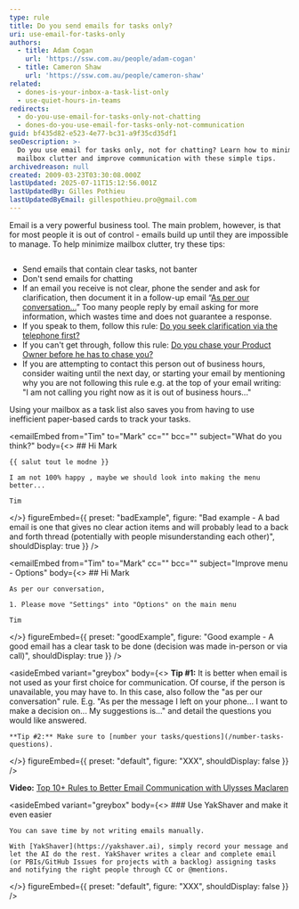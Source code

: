 ```yaml
---
type: rule
title: Do you send emails for tasks only?
uri: use-email-for-tasks-only
authors:
  - title: Adam Cogan
    url: 'https://ssw.com.au/people/adam-cogan'
  - title: Cameron Shaw
    url: 'https://ssw.com.au/people/cameron-shaw'
related:
  - dones-is-your-inbox-a-task-list-only
  - use-quiet-hours-in-teams
redirects:
  - do-you-use-email-for-tasks-only-not-chatting
  - dones-do-you-use-email-for-tasks-only-not-communication
guid: bf435d82-e523-4e77-bc31-a9f35cd35df1
seoDescription: >-
  Do you use email for tasks only, not for chatting? Learn how to minimize
  mailbox clutter and improve communication with these simple tips.
archivedreason: null
created: 2009-03-23T03:30:08.000Z
lastUpdated: 2025-07-11T15:12:56.001Z
lastUpdatedBy: Gilles Pothieu
lastUpdatedByEmail: gillespothieu.pro@gmail.com
---
```


Email is a very powerful business tool. The main problem, however, is that for most people it is out of control - emails build up until they are impossible to manage. To help minimize mailbox clutter, try these tips:

```plaintext
```

* Send emails that contain clear tasks, not banter
* Don't send emails for chatting
* If an email you receive is not clear, phone the sender and ask for clarification, then document it in a follow-up email “[As per our conversation...](/as-per-our-conversation-emails)” Too many people reply by email asking for more information, which wastes time and does not guarantee a response.
* If you speak to them, follow this rule: [Do you seek clarification via the telephone first?](/do-you-seek-clarification-via-the-telephone-first)
* If you can't get through, follow this rule: [Do you chase your Product Owner before he has to chase you?](/chase-the-product-owner-for-clarification)
* If you are attempting to contact this person out of business hours, consider waiting until the next day, or starting your email by mentioning why you are not following this rule e.g. at the top of your email writing:\
  "I am not calling you right now as it is out of business hours..."

Using your mailbox as a task list also saves you from having to use inefficient paper-based cards to track your tasks.

<emailEmbed
  from="Tim"
  to="Mark"
  cc=""
  bcc=""
  subject="What do you think?"
  body={<>
    ## Hi Mark
    
    {{ salut tout le modne }}
    
    I am not 100% happy , maybe we should look into making the menu better...
    
    Tim
  </>}
  figureEmbed={{
    preset: "badExample",
    figure:
      "Bad example - A bad email is one that gives no clear action items and will probably lead to a back and forth thread (potentially with people misunderstanding each other)",
    shouldDisplay: true
  }}
/>

<emailEmbed
  from="Tim"
  to="Mark"
  cc=""
  bcc=""
  subject="Improve menu - Options"
  body={<>
    ## Hi Mark
    
    As per our conversation,
    
    1. Please move "Settings" into "Options" on the main menu
    
    Tim
  </>}
  figureEmbed={{
    preset: "goodExample",
    figure:
      "Good example - A good email has a clear task to be done (decision was made in-person or via call)",
    shouldDisplay: true
  }}
/>

<asideEmbed
  variant="greybox"
  body={<>
    **Tip #1:** It is better when email is not used as your first choice for communication. Of course, if the person is unavailable, you may have to. In this case, also follow the "as per our conversation" rule. E.g. "As per the message I left on your phone... I want to make a decision on... My suggestions is..." and detail the questions you would like answered.
    
    **Tip #2:** Make sure to [number your tasks/questions](/number-tasks-questions).
  </>}
  figureEmbed={{ preset: "default", figure: "XXX", shouldDisplay: false }}
/>

**Video:** [Top 10+ Rules to Better Email Communication with Ulysses Maclaren](https://www.youtube.com/watch?v=LAqRokqq4jI)

<asideEmbed
  variant="greybox"
  body={<>
    ### Use YakShaver and make it even easier
    
    You can save time by not writing emails manually.
    
    With [YakShaver](https://yakshaver.ai), simply record your message and let the AI do the rest. YakShaver writes a clear and complete email (or PBIs/GitHub Issues for projects with a backlog) assigning tasks and notifying the right people through CC or @mentions.
  </>}
  figureEmbed={{ preset: "default", figure: "XXX", shouldDisplay: false }}
/>
